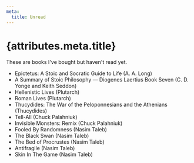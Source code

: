 ```yaml
---
meta:
  title: Unread
---
```


# {attributes.meta.title}

These are books I've bought but haven't read yet.

- Epictetus: A Stoic and Socratic Guide to Life (A. A. Long)
- A Summary of Stoic Philosophy — Diogenes Laertius Book Seven (C. D. Yonge and Keith Seddon)
- Hellenistic Lives (Plutarch)
- Roman Lives (Plutarch)
- Thucydides: The War of the Peloponnesians and the Athenians (Thucydides)
- Tell-All (Chuck Palahniuk)
- Invisible Monsters: Remix (Chuck Palahniuk)
- Fooled By Randomness (Nasim Taleb)
- The Black Swan (Nasim Taleb)
- The Bed of Procrustes (Nasim Taleb)
- Antifragile (Nasim Taleb)
- Skin In The Game (Nasim Taleb)
